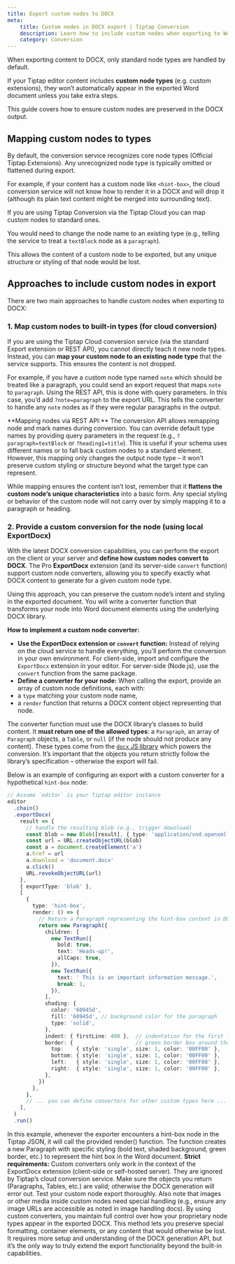 ```yaml
---
title: Export custom nodes to DOCX
meta:
    title: Custom nodes in DOCX export | Tiptap Conversion
    description: Learn how to include custom nodes when exporting to Word (DOCX) by mapping them or providing custom conversion logic.
    category: Conversion
---
```


When exporting content to DOCX, only standard node types are handled by default.

If your Tiptap editor content includes **custom node types** (e.g. custom extensions), they won’t automatically appear in the exported Word document unless you take extra steps.

This guide covers how to ensure custom nodes are preserved in the DOCX output.

## Mapping custom nodes to types

By default, the conversion service recognizes core node types (Official Tiptap Extensions). Any unrecognized node type is typically omitted or flattened during export.

For example, if your content has a custom node like `<hint-box>`, the cloud conversion service will not know how to render it in a DOCX and will drop it (although its plain text content might be merged into surrounding text).

If you are using Tiptap Conversion via the Tiptap Cloud you can map custom nodes to standard ones.

You would need to change the node name to an existing type (e.g., telling the service to treat a `textBlock` node as a `paragraph`).

This allows the content of a custom node to be exported, but any unique structure or styling of that node would be lost.

## Approaches to include custom nodes in export

There are two main approaches to handle custom nodes when exporting to DOCX:

### 1. Map custom nodes to built-in types (for cloud conversion)

If you are using the Tiptap Cloud conversion service (via the standard Export extension or REST API), you cannot directly teach it new node types. Instead, you can **map your custom node to an existing node type** that the service supports. This ensures the content is not dropped.

For example, if you have a custom node type named `note` which should be treated like a paragraph, you could send an export request that maps `note` to `paragraph`. Using the REST API, this is done with query parameters. In this case, you’d add `?note=paragraph` to the export URL. This tells the converter to handle any `note` nodes as if they were regular paragraphs in the output.

<Callout title="Note" variant="info">
    **Mapping nodes via REST API:** The conversion API allows remapping node and mark names during conversion. You can override default type names by providing query parameters in the request (e.g., <code>?paragraph=textBlock</code> or <code>?heading1=title</code>). This is useful if your schema uses different names or to fall back custom nodes to a standard element. However, this mapping only changes the output node type – it won’t preserve custom styling or structure beyond what the target type can represent.
</Callout>

While mapping ensures the content isn’t lost, remember that it **flattens the custom node’s unique characteristics** into a basic form. Any special styling or behavior of the custom node will not carry over by simply mapping it to a paragraph or heading.

### 2. Provide a custom conversion for the node (using local ExportDocx)

With the latest DOCX conversion capabilities, you can perform the export on the client or your server and **define how custom nodes convert to DOCX**. The Pro **ExportDocx** extension (and its server-side `convert` function) support custom node converters, allowing you to specify exactly what DOCX content to generate for a given custom node type.

Using this approach, you can preserve the custom node’s intent and styling in the exported document. You will write a converter function that transforms your node into Word document elements using the underlying DOCX library.

**How to implement a custom node converter:**

- **Use the ExportDocx extension or `convert` function:** Instead of relying on the cloud service to handle everything, you’ll perform the conversion in your own environment. For client-side, import and configure the `ExportDocx` extension in your editor. For server-side (Node.js), use the `convert` function from the same package.
- **Define a converter for your node:** When calling the export, provide an array of custom node definitions, each with:
- a `type` matching your custom node name,
- a `render` function that returns a DOCX content object representing that node.

The converter function must use the DOCX library’s classes to build content. It **must return one of the allowed types**: a `Paragraph`, an array of `Paragraph` objects, a `Table`, or `null` (if the node should not produce any content). These types come from the [`docx` JS library](https://www.npmjs.com/package/docx) which powers the conversion. It’s important that the objects you return strictly follow the library’s specification – otherwise the export will fail.

Below is an example of configuring an export with a custom converter for a hypothetical `hint-box` node:

```typescript
// Assume `editor` is your Tiptap editor instance
editor
  .chain()
  .exportDocx(
    result => {
      // handle the resulting blob (e.g., trigger download)
      const blob = new Blob([result], { type: 'application/vnd.openxmlformats-officedocument.wordprocessingml.document' })
      const url = URL.createObjectURL(blob)
      const a = document.createElement('a')
      a.href = url
      a.download = 'document.docx'
      a.click()
      URL.revokeObjectURL(url)
    },
    { exportType: 'blob' },
    [
      {
        type: 'hint-box',
        render: () => {
          // Return a Paragraph representing the hint-box content in DOCX
          return new Paragraph({
            children: [
              new TextRun({
                bold: true,
                text: 'Heads-up!',
                allCaps: true,
              }),
              new TextRun({
                text: ' This is an important information message.',
                break: 1,
              }),
            ],
            shading: {
              color: '60945d',
              fill: '60945d', // background color for the paragraph
              type: 'solid',
            },
            indent: { firstLine: 480 },  // indentation for the first line
            border: {                    // green border box around the paragraph
              top:    { style: 'single', size: 1, color: '00FF00' },
              bottom: { style: 'single', size: 1, color: '00FF00' },
              left:   { style: 'single', size: 1, color: '00FF00' },
              right:  { style: 'single', size: 1, color: '00FF00' },
            },
          })
        },
      },
      // ... you can define converters for other custom types here ...
    ],
  )
  .run()
```

In this example, whenever the exporter encounters a hint-box node in the Tiptap JSON, it will call the provided render() function. The function creates a new Paragraph with specific styling (bold text, shaded background, green border, etc.) to represent the hint box in the Word document.<Callout title="Important" variant="warning"> **Strict requirements:** Custom converters only work in the context of the ExportDocx extension (client-side or self-hosted server). They are ignored by Tiptap’s cloud conversion service. Make sure the objects you return (Paragraphs, Tables, etc.) are valid; otherwise the DOCX generation will error out. Test your custom node export thoroughly. Also note that images or other media inside custom nodes need special handling (e.g., ensure any image URLs are accessible as noted in image handling docs). </Callout>By using custom converters, you maintain full control over how your proprietary node types appear in the exported DOCX. This method lets you preserve special formatting, container elements, or any content that would otherwise be lost. It requires more setup and understanding of the DOCX generation API, but it’s the only way to truly extend the export functionality beyond the built-in capabilities.